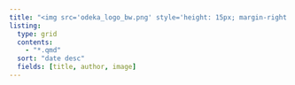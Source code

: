 ```yaml
---
title: "<img src='odeka_logo_bw.png' style='height: 15px; margin-right: 24px; margin-left: 70px;'>Projects<img src='odeka_logo_bw.png' style='height: 15px; margin-left: 24px;'>"
listing:
  type: grid
  contents:
    - "*.qmd"
  sort: "date desc"
  fields: [title, author, image]
---
```


